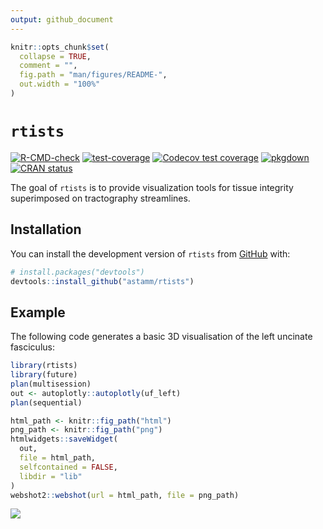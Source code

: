 ```yaml
---
output: github_document
---
```


<!-- README.md is generated from README.Rmd. Please edit that file -->

```r
knitr::opts_chunk$set(
  collapse = TRUE,
  comment = "",
  fig.path = "man/figures/README-",
  out.width = "100%"
)
```

# `rtists`

<!-- badges: start -->

[![R-CMD-check](https://github.com/astamm/rtists/workflows/R-CMD-check/badge.svg)](https://github.com/astamm/rtists/actions)
[![test-coverage](https://github.com/astamm/rtists/workflows/test-coverage/badge.svg)](https://github.com/astamm/rtists/actions)
[![Codecov test
coverage](https://codecov.io/gh/astamm/rtists/branch/master/graph/badge.svg)](https://app.codecov.io/gh/astamm/rtists?branch=master)
[![pkgdown](https://github.com/astamm/rtists/workflows/pkgdown/badge.svg)](https://github.com/astamm/rtists/actions)
[![CRAN
status](https://www.r-pkg.org/badges/version/rtists)](https://CRAN.R-project.org/package=rtists)

<!-- badges: end -->

The goal of `rtists` is to provide visualization tools for tissue
integrity superimposed on tractography streamlines.

## Installation

You can install the development version of `rtists` from
[GitHub](https://github.com/) with:

``` r
# install.packages("devtools")
devtools::install_github("astamm/rtists")
```

## Example

The following code generates a basic 3D visualisation of the left
uncinate fasciculus:

```r
library(rtists)
library(future)
plan(multisession)
out <- autoplotly::autoplotly(uf_left)
plan(sequential)
```

```r
html_path <- knitr::fig_path("html")
png_path <- knitr::fig_path("png")
htmlwidgets::saveWidget(
  out, 
  file = html_path, 
  selfcontained = FALSE, 
  libdir = "lib"
)
webshot2::webshot(url = html_path, file = png_path)
```

[![](man/figures/README-unnamed-chunk-2-1.png)](https://astamm.github.io/rtists/articles/rtists.html)
